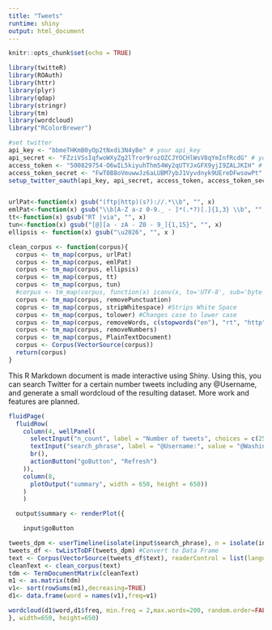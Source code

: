 ```yaml
---
title: "Tweets"
runtime: shiny
output: html_document
---
```


```r
knitr::opts_chunk$set(echo = TRUE)

library(twitteR)
library(ROAuth)
library(httr)
library(plyr)
library(qdap)
library(stringr)
library(tm)
library(wordcloud)   
library("RColorBrewer")

#set twitter
api_key <- "bbmeTHKmB0yOp2tNxdi3N4yBe" # your api_key
api_secret <- "FZziVSsIqfwoWXyZg2lTror9rozOZCJYOCHlWsV8qYmInfRcdG" # your api_secret
access_token <- "500829754-O6wIL5kiyuhThm54Wy2qUTYJxGFX9yjI9ZALJKIH" # your access_token
access_token_secret <- "FwT0B8oVmuwwJz6aLUBM7ybJ1Vyvdnyk9UEreDFwsowPt" # your access_token_secret
setup_twitter_oauth(api_key, api_secret, access_token, access_token_secret)


urlPat<-function(x) gsub("(ftp|http)(s?)://.*\\b", "", x)
emlPat<-function(x) gsub("\\b[A-Z a-z 0-9._ - ]*(.*?)[.]{1,3} \\b", "", x)
tt<-function(x) gsub("RT |via", "", x)
tun<-function(x) gsub("[@][a - zA - Z0 - 9_]{1,15}", "", x)
ellipsis <- function(x) gsub("\u2026", "", x )

clean_corpus <- function(corpus){
  corpus <- tm_map(corpus, urlPat) 
  corpus <- tm_map(corpus, emlPat)
  corpus <- tm_map(corpus, ellipsis)
  corpus <- tm_map(corpus, tt)
  corpus <- tm_map(corpus, tun)  
  #corpus <- tm_map(corpus, function(x) iconv(x, to='UTF-8', sub='byte'))
  corpus <- tm_map(corpus, removePunctuation)
  coprus <- tm_map(corpus, stripWhitespace) #Strips White Space 
  corpus <- tm_map(corpus, tolower) #Changes case to lower case 
  corpus <- tm_map(corpus, removeWords, c(stopwords("en"), "rt", "http", "https", ". . .","..."))
  corpus <- tm_map(corpus, removeNumbers)
  corpus <- tm_map(corpus, PlainTextDocument)
  corpus <- Corpus(VectorSource(corpus))
  return(corpus)
}
```

This R Markdown document is made interactive using Shiny. Using this, you can search Twitter for a certain number tweets including any @Username, and generate a small wordcloud of the resulting dataset. More work and features are planned.

```r
fluidPage(
  fluidRow(
    column(4, wellPanel(
      selectInput("n_count", label = "Number of tweets", choices = c(25, 50, 100, 200, 500), selected = 100),
      textInput("search_phrase", label = "@Username:", value = "@WashingtonPost"),
      br(),
      actionButton("goButton", "Refresh")
    )),
    column(8,
      plotOutput("summary", width = 650, height = 650))
    )
    )

  output$summary <- renderPlot({

    input$goButton

tweets_dpm <- userTimeline(isolate(input$search_phrase), n = isolate(input$n_count), maxID=NULL, sinceID=NULL, includeRts=TRUE)
tweets_df <- twListToDF(tweets_dpm) #Convert to Data Frame
text <- Corpus(VectorSource(tweets_df$text), readerControl = list(language = "eng"))
cleanText <- clean_corpus(text)
tdm <- TermDocumentMatrix(cleanText) 
m1 <- as.matrix(tdm) 
v1<- sort(rowSums(m1),decreasing=TRUE) 
d1<- data.frame(word = names(v1),freq=v1) 

wordcloud(d1$word,d1$freq, min.freq = 2,max.words=200, random.order=FALSE, rot.per=0.35, colors=brewer.pal(9, "Greys"), scale=c(5,.5))
}, width=650, height=650)
```
